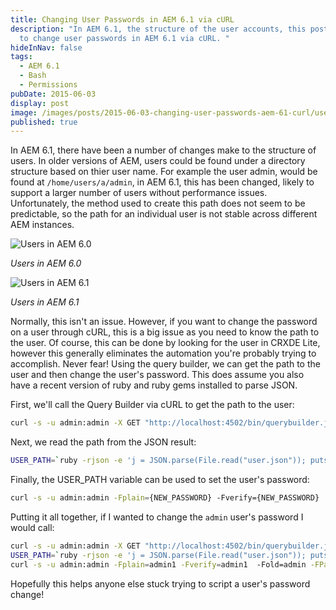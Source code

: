 ```yaml
---
title: Changing User Passwords in AEM 6.1 via cURL
description: "In AEM 6.1, the structure of the user accounts, this post hows how
  to change user passwords in AEM 6.1 via cURL. "
hideInNav: false
tags:
  - AEM 6.1
  - Bash
  - Permissions
pubDate: 2015-06-03
display: post
image: /images/posts/2015-06-03-changing-user-passwords-aem-61-curl/user-aem-61.png
published: true
---
```


In AEM 6.1, there have been a number of changes make to the structure of users. In older versions of AEM, users could be found under a directory structure based on thier user name. For example the user admin, would be found at `/home/users/a/admin`, in AEM 6.1, this has been changed, likely to support a larger number of users without performance issues. Unfortunately, the method used to create this path does not seem to be predictable, so the path for an individual user is not stable across different AEM instances.

![Users in AEM 6.0](/images/posts/2015-06-03-changing-user-passwords-aem-61-curl/user-aem-60.png)

_Users in AEM 6.0_

![Users in AEM 6.1](/images/posts/2015-06-03-changing-user-passwords-aem-61-curl/user-aem-61.png)

_Users in AEM 6.1_

Normally, this isn't an issue. However, if you want to change the password on a user through cURL, this is a big issue as you need to know the path to the user. Of course, this can be done by looking for the user in CRXDE Lite, however this generally eliminates the automation you're probably trying to accomplish. Never fear! Using the query builder, we can get the path to the user and then change the user's password. This does assume you also have a recent version of ruby and ruby gems installed to parse JSON.

First, we'll call the Query Builder via cURL to get the path to the user:

```bash
curl -s -u admin:admin -X GET "http://localhost:4502/bin/querybuilder.json?path=/home/users&1_property=rep:authorizableId&1_property.value={USER_NAME}&p.limit=-1" > user.json
```

Next, we read the path from the JSON result:

```bash
USER_PATH=`ruby -rjson -e 'j = JSON.parse(File.read("user.json")); puts j["hits"][0]["path"]'`
```

Finally, the USER\_PATH variable can be used to set the user's password:

```bash
curl -s -u admin:admin -Fplain={NEW_PASSWORD} -Fverify={NEW_PASSWORD}  -Fold={OLD_PASSWORD} -FPath=$USER_PATH http://localhost:4502/crx/explorer/ui/setpassword.jsp
```

Putting it all together, if I wanted to change the `admin` user's password I would call:

```bash
curl -s -u admin:admin -X GET "http://localhost:4502/bin/querybuilder.json?path=/home/users&1_property=rep:authorizableId&1_property.value=admin&p.limit=-1" > user.json
USER_PATH=`ruby -rjson -e 'j = JSON.parse(File.read("user.json")); puts j["hits"][0]["path"]'`
curl -s -u admin:admin -Fplain=admin1 -Fverify=admin1  -Fold=admin -FPath=$USER_PATH http://localhost:4502/crx/explorer/ui/setpassword.jsp
```

Hopefully this helps anyone else stuck trying to script a user's password change!
